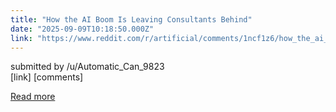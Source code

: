 ```yaml
---
title: "How the AI Boom Is Leaving Consultants Behind"
date: "2025-09-09T10:18:50.000Z"
link: "https://www.reddit.com/r/artificial/comments/1ncf1z6/how_the_ai_boom_is_leaving_consultants_behind/"
---
```


submitted by    /u/Automatic_Can_9823  
 [link]   [comments]

[Read more](https://www.reddit.com/r/artificial/comments/1ncf1z6/how_the_ai_boom_is_leaving_consultants_behind/)
